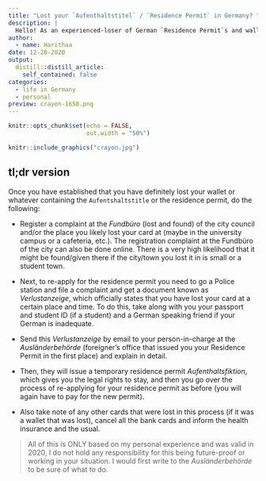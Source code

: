 ```yaml
---
title: "Lost your `Aufenthaltstitel` / `Residence Permit` in Germany? "
description: |
  Hello! As an experienced-loser of German `Residence Permit`s and wallets, I am gonna quickly walk through what it is you need to do as of 2020 to re-apply for one
author:
  - name: Harithaa 
date: 12-20-2020
output:
  distill::distill_article:
    self_contained: false
categories:
  - life in Germany
  - personal
preview: crayon-1650.png
---
```

```r
knitr::opts_chunk$set(echo = FALSE,
                      out.width = "50%")
```

```r
knitr::include_graphics("crayon.jpg")
```
## tl;dr version 
 
Once you have established that you have definitely lost your wallet or whatever containing the `Aufentshaltstitle` or the residence permit, do the following: 


* Register a complaint at the _Fundbüro_ (lost and found) of the city council and/or the place you likely lost your card at (maybe in the university campus or a cafeteria, etc.). The registration complaint at the Fundbüro of the city can also be done online. There is a very high likelihood that it might be found/given there if the city/town you lost it in is small or a student town. 

* Next, to re-apply for the residence permit you need to go a Police station and file a complaint and get a document known as _Verlustanzeige_, which officially states that you have lost your card at a certain place and time. To do this, take along with you your passport and student ID (if a student) and a German speaking friend if your German is inadequate. 

* Send this _Verlustanzeige_ by email to your person-in-charge at the _Ausländerbehörde_ (foreigner's office that issued you your Residence Permit in the first place) and explain in detail. 

* Then, they will issue a temporary residence permit _Aufenthaltsfiktion_, which gives you the legal rights to stay, and then you go over the process of re-applying for your residence permit as before (you will again have to pay for the new permit). 


* Also take note of any other cards that were lost in this process (if it was a wallet that was lost), cancel all the bank cards and inform the health insurance and the usual. 

> All of this is ONLY based on my personal experience and was valid in 2020, I do not hold any responsibility for this being future-proof or working in your situation. I would first write to the _Ausländerbehörde_ to be sure of what to do.



##  